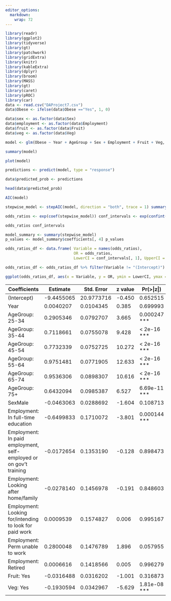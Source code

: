 ```yaml
---
editor_options: 
  markdown: 
    wrap: 72
---
```


```r
library(readr) 
library(ggplot2) 
library(tidyverse) 
library(gt) 
library(patchwork) 
library(gridExtra) 
library(knitr) 
library(kableExtra) 
library(dplyr) 
library(broom) 
library(MASS) 
library(gt) 
library(caret) 
library(pROC) 
library(car) 
data <- read.csv("DAProject7.csv")
data$Obese <- ifelse(data$Obese =="Yes", 1, 0)

data$sex <- as.factor(data$Sex) 
data$employment <- as.factor(data$Employment) 
data$fruit <- as.factor(data$Fruit) 
data$veg <- as.factor(data$Veg)

model <- glm(Obese ~ Year + AgeGroup + Sex + Employment + Fruit + Veg, data = data, family = binomial)

summary(model)

plot(model)

predictions <- predict(model, type = "response")

data$predicted_prob <- predictions

head(data$predicted_prob)

AIC(model)

stepwise_model <- stepAIC(model, direction = "both", trace = 1) summary(stepwise_model)

odds_ratios <- exp(coef(stepwise_model)) conf_intervals <- exp(confint(stepwise_model))

odds_ratios conf_intervals

model_summary <- summary(stepwise_model) 
p_values <- model_summary$coefficients[, 4] p_values

odds_ratios_df <- data.frame( Variable = names(odds_ratios), 
                              OR = odds_ratios, 
                              LowerCI = conf_intervals[, 1], UpperCI = conf_intervals[, 2] )

odds_ratios_df <- odds_ratios_df %>% filter(Variable != "(Intercept)")

ggplot(odds_ratios_df, aes(x = Variable, y = OR, ymin = LowerCI, ymax = UpperCI)) + geom_pointrange() + # Points with lines for the CIs geom_hline(yintercept = 1, linetype = "dashed", color = "pink") + # Reference line at OR = 1 coord_flip() + # Flip the axes for better readability labs(x = "Variable", y = "Odds Ratio (95% CI)") + theme_minimal() + theme(axis.text.y = element_text(size = 12))
```

| Coefficients | Estimate | Std. Error | z value | Pr(\>\|z\|) |
|----|----|----|----|----|
| (Intercept) | -9.4455065 | 20.9773716 | -0.450 | 0.652515 |
| Year | 0.0040207 | 0.0104345 | 0.385 | 0.699993 |
| AgeGroup: 25-34 | 0.2905346 | 0.0792707 | 3.665 | 0.000247 \*\*\* |
| AgeGroup: 35-44 | 0.7118661 | 0.0755078 | 9.428 | \< 2e-16 \*\*\* |
| AgeGroup: 45-54 | 0.7732339 | 0.0752725 | 10.272 | \< 2e-16 \*\*\* |
| AgeGroup: 55-64 | 0.9751481 | 0.0771905 | 12.633 | \< 2e-16 \*\*\* |
| AgeGroup: 65-74 | 0.9536306 | 0.0898307 | 10.616 | \< 2e-16 \*\*\* |
| AgeGroup: 75+ | 0.6432094 | 0.0985387 | 6.527 | 6.69e-11 \*\*\* |
| SexMale | -0.0463063 | 0.0288692 | -1.604 | 0.108713 |
| Employment: In full-time education | -0.6499833 | 0.1710072 | -3.801 | 0.000144 \*\*\* |
| Employment: In paid employment, self-employed or on gov't training | -0.0172654 | 0.1353190 | -0.128 | 0.898473 |
| Employment: Looking after home/family | -0.0278140 | 0.1456978 | -0.191 | 0.848603 |
| Employment: Looking for/intending to look for paid work | 0.0009539 | 0.1574827 | 0.006 | 0.995167 |
| Employment: Perm unable to work | 0.2800048 | 0.1476789 | 1.896 | 0.057955 |
| Employment: Retired | 0.0006616 | 0.1418566 | 0.005 | 0.996279 |
| Fruit: Yes | -0.0316488 | 0.0316202 | -1.001 | 0.316873 |
| Veg: Yes | -0.1930594 | 0.0342967 | -5.629 | 1.81e-08 \*\*\* |
